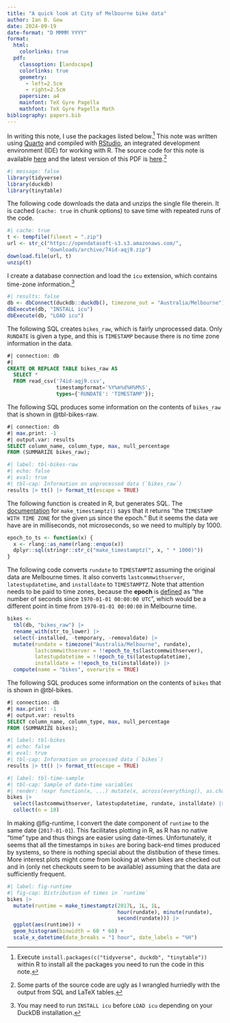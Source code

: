 ```yaml
---
title: "A quick look at City of Melbourne bike data"
author: Ian D. Gow
date: 2024-09-19
date-format: "D MMMM YYYY"
format:
  html:
    colorlinks: true
  pdf: 
    classoption: [landscape]
    colorlinks: true
    geometry:
      - left=2.5cm
      - right=2.5cm
    papersize: a4
    mainfont: TeX Gyre Pagella
    mathfont: TeX Gyre Pagella Math
bibliography: papers.bib
---
```


In writing this note, I use the packages listed below.^[Execute `install.packages(c("tidyverse", duckdb", "tinytable"))` within R to install all the packages you need to run the code in this note.]
This note was written using [Quarto](https://quarto.org) and compiled with [RStudio](https://posit.co/products/open-source/rstudio/), an integrated development environment (IDE) for working with R.
The source code for this note is available [here](https://raw.githubusercontent.com/iangow/notes/main/bikes.qmd) and the latest version of this PDF is [here](https://raw.githubusercontent.com/iangow/notes/main/bikes.pdf).^[Some parts of the source code are ugly as I wrangled hurriedly with the output from SQL and LaTeX tables.]

```r
#| message: false
library(tidyverse)
library(duckdb)
library(tinytable)
```

The following code downloads the data and unzips the single file therein.
It is cached (`cache: true` in chunk options) to save time with repeated runs of the code.

```r
#| cache: true
t <- tempfile(fileext = ".zip")
url <- str_c("https://opendatasoft-s3.s3.amazonaws.com/",
             "downloads/archive/74id-aqj9.zip")
download.file(url, t)
unzip(t)
```
I create a database connection and load the `icu` extension, which contains time-zone information.^[You may need to run `INSTALL icu` before `LOAD icu` depending on your DuckDB installation.]

```r
#| results: false
db <- dbConnect(duckdb::duckdb(), timezone_out = "Australia/Melbourne")
dbExecute(db, "INSTALL icu")
dbExecute(db, "LOAD icu")
```

The following SQL creates `bikes_raw`, which is fairly unprocessed data.
Only `RUNDATE` is given a type, and this is `TIMESTAMP` because there is no time zone information in the data.

```sql
#| connection: db
#| 
CREATE OR REPLACE TABLE bikes_raw AS
  SELECT *
  FROM read_csv('74id-aqj9.csv',
                timestampformat='%Y%m%d%H%M%S',
                types={'RUNDATE': 'TIMESTAMP'});
```

The following SQL produces some information on the contents of `bikes_raw` that is shown in @tbl-bikes-raw.

```sql
#| connection: db
#| max.print: -1
#| output.var: results
SELECT column_name, column_type, max, null_percentage
FROM (SUMMARIZE bikes_raw);
```

```r
#| label: tbl-bikes-raw
#| echo: false
#| eval: true
#| tbl-cap: Information on unprocessed data (`bikes_raw`)
results |> tt() |> format_tt(escape = TRUE)
```

The following function is created in R, but generates SQL.
The [documentation](https://duckdb.org/docs/sql/functions/timestamptz.html) for `make_timestamptz()` says that it returns "the `TIMESTAMP WITH TIME ZONE` for the given µs since the epoch."
But it seems the data we have are in milliseconds, not microseconds, so we need to multiply by 1000.

```r
epoch_to_ts <- function(x) {
  x <- rlang::as_name(rlang::enquo(x))
  dplyr::sql(stringr::str_c("make_timestamptz(", x, " * 1000)"))
}
```

The following code converts `rundate` to `TIMESTAMPTZ` assuming the original data are Melbourne times.
It also converts `lastcommwithserver`, `latestupdatetime`, and `installdate` to `TIMESTAMPTZ`.
Note that attention needs to be paid to time zones, because the **epoch** is [defined](https://www.postgresql.org/docs/current/functions-datetime.html) as "the number of seconds since `1970-01-01 00:00:00 UTC`", which would be a different point in time from `1970-01-01 00:00:00` in Melbourne time.

```r
bikes <-
  tbl(db, "bikes_raw") |>
  rename_with(str_to_lower) |>
  select(-installed, -temporary, -removaldate) |>
  mutate(rundate = timezone("Australia/Melbourne", rundate),
         lastcommwithserver = !!epoch_to_ts(lastcommwithserver),
         latestupdatetime = !!epoch_to_ts(latestupdatetime),
         installdate = !!epoch_to_ts(installdate)) |>
  compute(name = "bikes", overwrite = TRUE)
```

The following SQL produces some information on the contents of `bikes` that is shown in @tbl-bikes.

```sql
#| connection: db
#| max.print: -1
#| output.var: results
SELECT column_name, column_type, max, null_percentage
FROM (SUMMARIZE bikes);
```

```r
#| label: tbl-bikes
#| echo: false
#| eval: true
#| tbl-cap: Information on processed data (`bikes`)
results |> tt() |> format_tt(escape = TRUE)
```

```r
#| label: tbl-time-sample
#| tbl-cap: Sample of date-time variables
#| render: !expr function(x, ...) mutate(x, across(everything(), as.character)) |> tt() |> knitr::knit_print()
bikes |> 
  select(lastcommwithserver, latestupdatetime, rundate, installdate) |>
  collect(n = 10)
```

In making @fig-runtime, I convert the date component of `runtime` to the same date (`2017-01-01`).
This facilitates plotting in R, as R has no native "time" type and thus things are easier using date-times.
Unfortunately, it seems that all the timestamps in `bikes` are boring back-end times produced by systems, so there is nothing special about the distibution of these times.
More interest plots might come from looking at when bikes are checked out and in (only net checkouts seem to be available) assuming that the data are sufficiently frequent.

```r
#| label: fig-runtime
#| fig-cap: Distribution of times in `runtime`
bikes |>
  mutate(runtime = make_timestamptz(2017L, 1L, 1L, 
                                    hour(rundate), minute(rundate), 
                                    second(rundate))) |>
  ggplot(aes(runtime)) +
  geom_histogram(binwidth = 60 * 60) +
  scale_x_datetime(date_breaks = "1 hour", date_labels = "%H")
```
